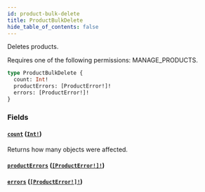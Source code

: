 ```yaml
---
id: product-bulk-delete
title: ProductBulkDelete
hide_table_of_contents: false
---
```


Deletes products.

Requires one of the following permissions: MANAGE_PRODUCTS.

```graphql
type ProductBulkDelete {
  count: Int!
  productErrors: [ProductError!]!
  errors: [ProductError!]!
}
```

### Fields

#### [`count`](#) ([`Int!`](../../../developer/api-reference/scalars/int))

Returns how many objects were affected.

#### [`productErrors`](#) ([`[ProductError!]!`](../../../developer/api-reference/objects/product-error))

#### [`errors`](#) ([`[ProductError!]!`](../../../developer/api-reference/objects/product-error))
